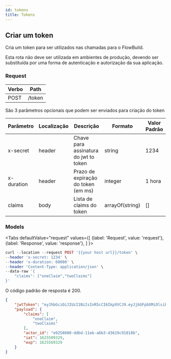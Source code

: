 ```yaml
---
id: tokens
title: Tokens
---
```



## Criar um token

Cria um token para ser utilizados nas chamadas para o FlowBuild.

Esta rota não deve ser utilizada em ambientes de produção, devendo ser substituída por uma forma de autenticação e autorização da sua aplicação.

### Request

| Verbo | Path |
| --- | --- |
| POST | /token |

São 3 parâmetros opcionais que podem ser enviados para criação do token

| Parâmetro | Localização | Descrição | Formato | Valor Padrão |
| --- | --- | --- | --- | --- |
| x-secret | header | Chave para assinatura do jwt to token | string | 1234 |
| x-duration | header | Prazo de expiração do token (em ms) | integer | 1 hora |
| claims | body | Lista de claims do token | arrayOf(string) | [] |

### Models

<Tabs
  defaultValue="request"
  values={[
    {label: 'Request', value: 'request'},
    {label: 'Response', value: 'response'},
  ]
}>
<TabItem value="request">

``` php
curl --location --request POST '{{your host url}}/token' \
--header 'x-secret: 1234' \
--header 'x-duration: 60000' \
--header 'Content-Type: application/json' \
--data-raw '{
    "claims": ["oneClaim","twoClaims"]
}'
```
</TabItem>
<TabItem value="response">

O código padrão de resposta é 200.

``` json
{
    "jwtToken": "eyJhbGciOiJIUzI1NiIsInR5cCI6IkpXVCJ9.eyJjbGFpbXMiOlsib25lQ2xhaW0iLCJ0d29DbGFpbXMiXSwiYWN0b3JfaWQiOiJlOTI1ODYwMC1kZGJkLTExZWItYTZiMy1kMzYxOWM5MTAxOGIiLCJpYXQiOjE2MjU1MDkzMjksImV4cCI6MTYyNTU2OTMyOX0.zqAh_dA8HRW8_vjkrOsXVCfiv1IAfZ-pAE1LuXMUeQU",
    "payload": {
        "claims": [
            "oneClaim",
            "twoClaims"
        ],
        "actor_id": "e9258600-ddbd-11eb-a6b3-d3619c91018b",
        "iat": 1625509329,
        "exp": 1625569329
    }
}
```
</TabItem>
</Tabs>